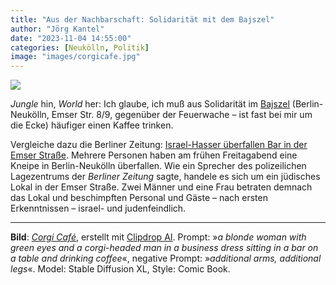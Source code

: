 ```yaml
---
title: "Aus der Nachbarschaft: Solidarität mit dem Bajszel"
author: "Jörg Kantel"
date: "2023-11-04 14:55:00"
categories: [Neukölln, Politik]
image: "images/corgicafe.jpg"
---
```


[![](images/corgicafe-b.jpg)](https://www.flickr.com/photos/schockwellenreiter/53308946073/)

*Jungle* hin, *World* her: Ich glaube, ich muß aus Solidarität im [Bajszel](https://www.kuk-nk.de/?p=12605) (Berlin-Neukölln, Emser Str. 8/9, gegenüber der Feuerwache – ist fast bei mir um die Ecke) häufiger einen Kaffee trinken.

Vergleiche dazu die Berliner Zeitung: [Israel-Hasser überfallen Bar in der Emser Straße](https://www.berliner-zeitung.de/news/antisemitismus-berlin-neukoelln-israel-hasser-ueberfallen-bar-in-der-emser-strasse-li.2155492). Mehrere Personen haben am frühen Freitagabend eine Kneipe in Berlin-Neukölln überfallen. Wie ein Sprecher des polizeilichen Lagezentrums der *Berliner Zeitung* sagte, handele es sich um ein jüdisches Lokal in der Emser Straße. Zwei Männer und eine Frau betraten demnach das Lokal und beschimpften Personal und Gäste -- nach ersten Erkenntnissen -- israel- und judenfeindlich.

---

**Bild**: *[Corgi Café](hhttps://www.flickr.com/photos/schockwellenreiter/53308946073/)*, erstellt mit [Clipdrop AI](https://clipdrop.co/stable-diffusion). Prompt: »*a blonde woman with green eyes and a corgi-headed man in a business dress sitting in a bar on a table and drinking coffee*«, negative Prompt: »*additional arms, additional legs*«. Model: Stable Diffusion XL, Style: Comic Book.